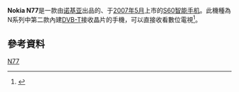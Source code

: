 {{Infobox Mobile
|name            = Nokia N77
|imagesize       = 200
|manufacturer    = [[Nokia|Nokia]]
|available       = [[2007年5月|2007年5月]]
|screen          = 240*320[[像素|像素]]；1600万色[[TFT|TFT]]彩屏
|camera          = 200万[[像素|像素]]
|operatingsystem = [[Symbian_OS|Symbian OS]] v9.2操作系统[[S60|S60]]平台第3版本
|memory          = 20 MB
|memory_card     = [[MicroSD|MicroSD]]
|size            = 111x50x18.8mm
|weight          = 114[[克|克]]
|form            = 直板
}}
'''Nokia N77'''是一款由[[诺基亚|诺基亚]]出品的、于[[2007年5月|2007年5月]]上市的[[S60|S60]][[智能手机|智能手机]]。此機種為N系列中第二款內建[[DVB-T|DVB-T]]接收晶片的手機，可以直接收看數位電視<ref>{{Cite web |url=http://detail.zol.com.cn/99/98895/param.shtml |title=ZOL：诺基亚N77参数 |accessdate=2008-10-29 |archive-date=2008-09-15 |archive-url=https://web.archive.org/web/20080915094603/http://detail.zol.com.cn/99/98895/param.shtml |dead-url=no }}</ref>。

==參考資料==
<div class="references-small">
<references />
</div>
[[Category:诺基亚手机|N77]]
{{Nokia phones}}
{{Mobile-stub}}
{{tele-stub}}